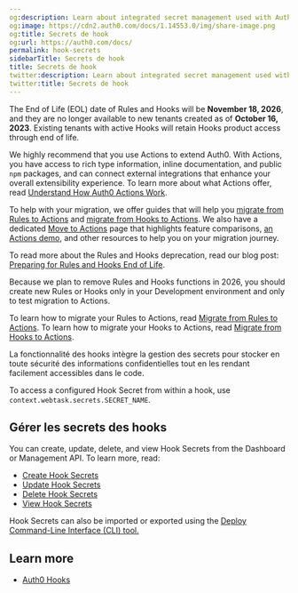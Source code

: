 ```yaml
---
og:description: Learn about integrated secret management used with Auth0 Hooks.
og:image: https://cdn2.auth0.com/docs/1.14553.0/img/share-image.png
og:title: Secrets de hook
og:url: https://auth0.com/docs/
permalink: hook-secrets
sidebarTitle: Secrets de hook
title: Secrets de hook
twitter:description: Learn about integrated secret management used with Auth0 Hooks.
twitter:title: Secrets de hook
---
```


<Warning>

The End of Life (EOL) date of Rules and Hooks will be **November 18, 2026**, and they are no longer available to new tenants created as of **October 16, 2023**. Existing tenants with active Hooks will retain Hooks product access through end of life.

We highly recommend that you use Actions to extend Auth0. With Actions, you have access to rich type information, inline documentation, and public `npm` packages, and can connect external integrations that enhance your overall extensibility experience. To learn more about what Actions offer, read [Understand How Auth0 Actions Work](/docs/customize/actions/actions-overview).

To help with your migration, we offer guides that will help you [migrate from Rules to Actions](/docs/customize/actions/migrate/migrate-from-rules-to-actions) and [migrate from Hooks to Actions](/docs/customize/actions/migrate/migrate-from-hooks-to-actions). We also have a dedicated [Move to Actions](https://auth0.com/extensibility/movetoactions) page that highlights feature comparisons, [an Actions demo](https://www.youtube.com/watch?v=UesFSY1klrI), and other resources to help you on your migration journey.

To read more about the Rules and Hooks deprecation, read our blog post: [Preparing for Rules and Hooks End of Life](https://auth0.com/blog/preparing-for-rules-and-hooks-end-of-life/).

</Warning>

<Warning>

Because we plan to remove Rules and Hooks functions in 2026, you should create new Rules or Hooks only in your Development environment and only to test migration to Actions.

To learn how to migrate your Rules to Actions, read [Migrate from Rules to Actions](/docs/customize/actions/migrate/migrate-from-rules-to-actions). To learn how to migrate your Hooks to Actions, read [Migrate from Hooks to Actions](/docs/customize/actions/migrate/migrate-from-hooks-to-actions).

</Warning>

La fonctionnalité des hooks intègre la gestion des secrets pour stocker en toute sécurité des informations confidentielles tout en les rendant facilement accessibles dans le code.

<Callout icon="file-lines" color="#0EA5E9" iconType="regular">

To access a configured Hook Secret from within a hook, use `context.webtask.secrets.SECRET_NAME`.

</Callout>

## Gérer les secrets des hooks

You can create, update, delete, and view Hook Secrets from the Dashboard or <Tooltip tip="Management API: A product to allow customers to perform administrative tasks." cta="View Glossary" href="/docs/glossary?term=Management+API">Management API</Tooltip>. To learn more, read:

* [Create Hook Secrets](/docs/customize/hooks/hook-secrets/create-hook-secrets)
* [Update Hook Secrets](/docs/customize/hooks/hook-secrets/update-hook-secrets)
* [Delete Hook Secrets](/docs/customize/hooks/hook-secrets/delete-hook-secrets)
* [View Hook Secrets](/docs/customize/hooks/hook-secrets/view-hook-secrets)

Hook Secrets can also be imported or exported using the [Deploy Command-Line Interface (CLI) tool.](/docs/deploy-monitor/deploy-cli-tool)

## Learn more

* [Auth0 Hooks](/docs/customize/hooks)